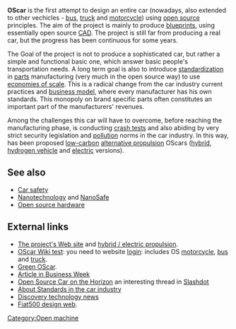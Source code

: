 '''OScar''' is the first attempt to design an entire car (nowadays, also extended to other vechicles - [[bus]], [[truck]] and [[motorcycle]]) using [[open source]] principles. The aim of the project is mainly to produce [[blueprint]]s, using essentially open source [[CAD]]. The project is still far from producing a real car, but the progress has been continuous for some years.

The Goal of the project is not to produce a sophisticated car, but rather a simple and functional basic one, which answer basic people's transportation needs. A long term goal is also to introduce [[standardization]] in [[auto part|parts]] manufacturing (very much in the open source way) to use [[economies of scale]]. This is a radical change from the car industry current practices and [[business model]], where every manufacturer has his own standards. This monopoly on brand specific parts often constitutes an important part of the manufacturers' revenues.

Among the challenges this car will have to overcome, before reaching the manufacturing phase, is conducting [[crash test]]s and also abiding by very strict security legislation and [[pollution]] norms in the car industry. In this way, has been proposed [[low-carbon]] [[alternative propulsion]] OScars ([[petroleum electric hybrid vehicle|hybrid]], [[hydrogen vehicle]] and [[battery-electric vehicle|electric]] versions).

==See also==
* [[Car safety]]
* [[Nanotechnology]] and [[NanoSafe]]
* [[Open source hardware]]

==External links==

* [http://www.theoscarproject.org/ The project's Web site] and [http://www.theoscarproject.org/index.php?option=com_joomlaboard&Itemid=&func=view&catid=8&id=59#59 hybrid / electric propulsion].
* [http://www.theoscarproject.org/index.php?option=com_jd-wiki&Itemid=32 OScar Wiki test]: you need to website [[login]]: includes OS [[motorcycle]], [[bus]] and [[truck]].
* [http://requests.wikia.com/wiki/Green_OScar Green OScar].
* [http://www.businessweek.com/innovate/content/dec2006/id20061208_509041.htm?campaign_id=bier_innc.g3a.rss1208a Article in Business Week]
* [http://hardware.slashdot.org/hardware/06/12/08/2030246.shtml  Open Source Car on the Horizon] an interesting thread in [[Slashdot]]
* [http://hardware.slashdot.org/comments.pl?sid=210754&cid=17167260 About Standards in the car industry]
* [http://dsc.discovery.com/news/2006/12/18/opencar_tec.html?category=technology Discovery technology news]
* [http://www.fiat500.com Fiat500 design web].

[[Category:Open machine]]

{{stub}}